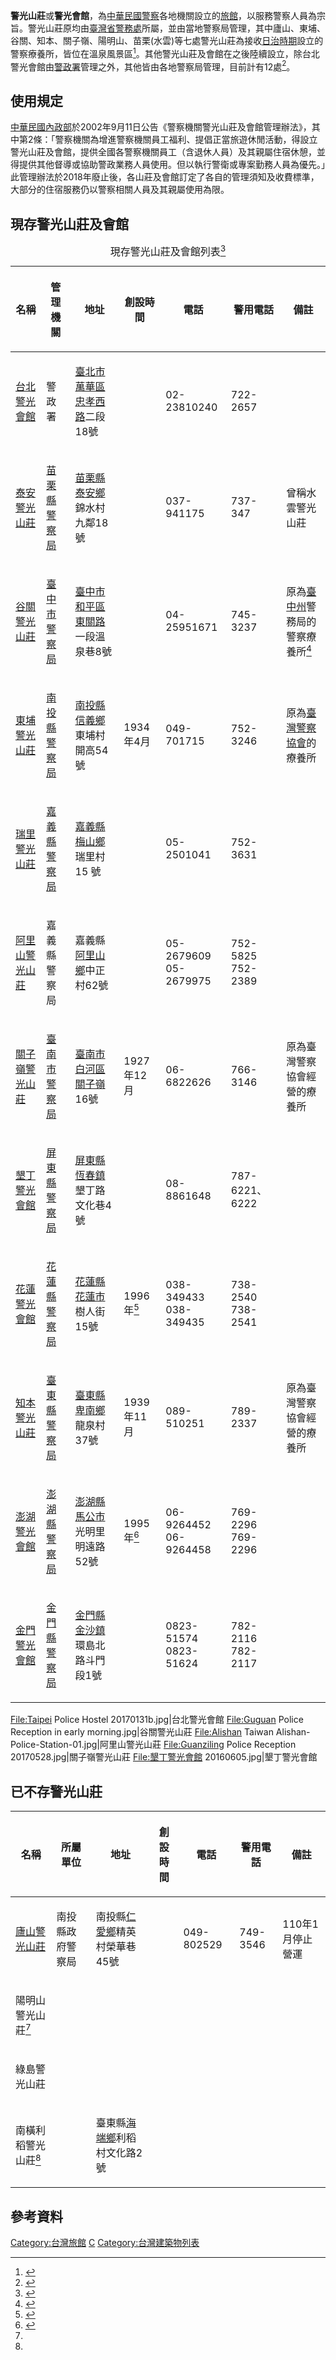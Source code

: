 '''警光山莊'''或'''警光會館'''，為[[中華民國警察|中華民國警察]]各地機關設立的[[旅館|旅館]]，以服務警察人員為宗旨。警光山莊原均由[[臺灣省警務處|臺灣省警務處]]所屬，並由當地警察局管理，其中廬山、東埔、谷關、知本、關子嶺、陽明山、苗栗(水雲)等七處警光山莊為接收[[台灣日治時期|日治時期]]設立的警察療養所，皆位在溫泉風景區<ref name=":0">{{Cite web|title=臺灣省政府委員會議第1517次會議|url=https://onlinearchives.th.gov.tw/index.php?act=Display/image/692269=ICJ=wJ#|date=1980|publisher=檔案管理局}}</ref>。其他警光山莊及會館在之後陸續設立，除台北警光會館由[[警政署|警政署]]管理之外，其他皆由各地警察局管理，目前計有12處<ref>{{Cite web|title=108年警政工作年報|url=https://www.npa.gov.tw/ch/app/data/list?module=wg031&id=1821|author=內政部警政署|access-date=2021-09-23|archive-date=2021-12-30|archive-url=https://web.archive.org/web/20211230052533/https://www.npa.gov.tw/ch/app/data/list?module=wg031&id=1821|dead-url=no}}</ref>。

== 使用規定 ==
[[中華民國內政部|中華民國內政部]]於2002年9月11日公告《警察機關警光山莊及會館管理辦法》，其中第2條：「警察機關為增進警察機關員工福利、提倡正當旅遊休閒活動，得設立警光山莊及會館，提供全國各警察機關員工（含退休人員）及其親屬住宿休憩，並得提供其他督導或協助警政業務人員使用。但以執行警衛或專案勤務人員為優先。」此管理辦法於2018年廢止後，各山莊及會館訂定了各自的管理須知及收費標準，大部分的住宿服務仍以警察相關人員及其親屬使用為限。

== 現存警光山莊及會館 ==
{| class="wikitable sortable"
|+現存警光山莊及會館列表<ref>{{Cite web|title=警光山莊及會館|url=https://www.npa.gov.tw/ch/app/artwebsite/view?module=artwebsite&id=798&serno=98658bc4-103a-4846-b1df-54376a1c3a80|date=2021-06-10|publisher=內政部警政署|access-date=2021-09-23|archive-date=2022-03-08|archive-url=https://web.archive.org/web/20220308085932/https://www.npa.gov.tw/ch/app/artwebsite/view?module=artwebsite&id=798&serno=98658bc4-103a-4846-b1df-54376a1c3a80|dead-url=no}}</ref>
!名稱
!管理機關
!地址
!創設時間
!電話
!警用電話
!備註
|-
|[[台北警光會館|台北警光會館]]
|警政署
|[[臺北市|臺北市]][[萬華區|萬華區]][[忠孝西路|忠孝西路]]二段18號
|
|02-23810240
|722-2657
|
|-
|[[泰安警光山莊|泰安警光山莊]]
|[[苗栗縣警察局|苗栗縣警察局]]
|[[苗栗縣|苗栗縣]][[泰安鄉|泰安鄉]]錦水村九鄰18號
|
|037-941175
|737-347
|曾稱水雲警光山莊
|-
|[[谷關警光山莊|谷關警光山莊]]
|[[臺中市政府警察局|臺中市警察局]]
|[[臺中市|臺中市]][[和平區_(臺中市)|和平區]][[東關路|東關路]]一段溫泉巷8號
|
|04-25951671
|745-3237
|原為[[臺中州|臺中州]]警務局的警察療養所<ref>{{Cite web|title=日據時代的谷關溫泉(明治溫泉)|url=https://burt.pixnet.net/blog/post/29506371|author=生活多寶格|date=2011|access-date=2021-09-23|archive-date=2019-12-08|archive-url=https://web.archive.org/web/20191208043748/https://burt.pixnet.net/blog/post/29506371|dead-url=no}}</ref>
|-
|[[東埔警光山莊|東埔警光山莊]]
|[[南投縣政府警察局|南投縣警察局]]
|[[南投縣文化資產|南投縣]][[信義鄉_(台灣)|信義鄉]]東埔村開高54號
|1934年4月
|049-701715
|752-3246
|原為[[臺灣警察協會|臺灣警察協會]]的療養所
|-
|[[瑞里警光山莊|瑞里警光山莊]]
|[[嘉義縣警察局|嘉義縣警察局]]
|[[嘉義縣|嘉義縣]][[梅山鄉_(台灣)|梅山鄉]]瑞里村15 號
|
|05-2501041
|752-3631
|
|-
|[[阿里山警光山莊|阿里山警光山莊]]
|嘉義縣警察局
|嘉義縣[[阿里山鄉|阿里山鄉]]中正村62號
|
|05-2679609<br>05-2679975
|752-5825<br>752-2389
|
|-
|[[關子嶺警光山莊|關子嶺警光山莊]]
|[[臺南市政府警察局|臺南市警察局]]
|[[臺南市|臺南市]][[白河區|白河區]][[關子嶺|關子嶺]]16號
|1927年12月
|06-6822626
|766-3146
|原為臺灣警察協會經營的療養所
|-
|[[墾丁警光會館|墾丁警光會館]]
|[[屏東縣政府警察局|屏東縣警察局]]
|[[屏東縣|屏東縣]][[恆春鎮|恆春鎮]]墾丁路文化巷4號
|
|08-8861648
|787-6221、6222
|
|-
|[[花蓮警光會館|花蓮警光會館]]
|[[花蓮縣警察局|花蓮縣警察局]]
|[[花蓮縣|花蓮縣]][[花蓮市|花蓮市]]樹人街15號
|1996年<ref name=":1">{{Cite book|title=以平衡計分卡探討警察機關績效管理-以花蓮縣警光會館為例|last=劉|first=家瑜|publisher=國立東華大學公共行政研究所|year=2013}}</ref>
|038-349433<br>038-349435
|738-2540<br>738-2541
|
|-
|[[知本警光山莊|知本警光山莊]]
|[[臺東縣警察局|臺東縣警察局]]
|[[臺東縣|臺東縣]][[卑南鄉|卑南鄉]]龍泉村37號
|1939年11月
|089-510251
|789-2337
|原為臺灣警察協會經營的療養所
|-
|[[澎湖警光會館|澎湖警光會館]]
|[[澎湖縣政府警察局|澎湖縣警察局]]
|[[澎湖縣|澎湖縣]][[馬公市|馬公市]]光明里明遠路52號
|1995年<ref>{{Cite book|title=馬公市各里人文鄉土叢書‧第四輯：馬公光明里、光榮里|publisher=澎湖縣馬公市公所|year=2006}}</ref>
|06-9264452<br>06-9264458
|769-2296<br>769-2296
|
|-
|[[金門警光會館|金門警光會館]]
|[[金門縣警察局|金門縣警察局]]
|[[金門縣|金門縣]][[金沙鎮_(金門縣)|金沙鎮]]環島北路斗門段1號
|
|0823-51574<br>0823-51624
|782-2116<br>782-2117
|
|}
<gallery>
File:Taipei Police Hostel 20170131b.jpg|台北警光會館
File:Guguan Police Reception in early morning.jpg|谷關警光山莊
File:Alishan Taiwan Alishan-Police-Station-01.jpg|阿里山警光山莊
File:Guanziling Police Reception 20170528.jpg|關子嶺警光山莊
File:墾丁警光會館 20160605.jpg|墾丁警光會館
</gallery>

== 已不存警光山莊 ==
{| class="wikitable sortable"
!名稱
!所屬單位
!地址
!創設時間
!電話
!警用電話
!備註
|-
|[[廬山警光山莊|廬山警光山莊]]
|南投縣政府警察局
|南投縣[[仁愛鄉|仁愛鄉]]精英村榮華巷45號
|
|049-802529
|749-3546
|110年1月停止營運
|-
|陽明山警光山莊<ref name=":0" />
|
|
|
|
|
|
|-
|綠島警光山莊
|
|
|
|
|
|
|-
|南橫利稻警光山莊<ref name=":1" />
|
|臺東縣[[海端鄉|海端鄉]]利稻村文化路2號
|
|
|
|
|}

== 參考資料 ==
<references />
[[Category:台灣旅館|Category:台灣旅館]]
[[Category:中華民國警察建築物|C]]
[[Category:台灣建築物列表|Category:台灣建築物列表]]